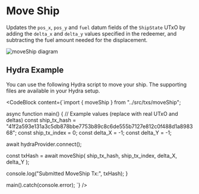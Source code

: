 
# Move Ship

Updates the `pos_x`, `pos_y` and `fuel` datum fields of the `ShipState` UTxO by adding the `delta_x` and `delta_y` values specified in the redeemer, and subtracting the fuel amount needed for the displacement.

![moveShip diagram](/txs/move-ship.png)

## Hydra Example

You can use the following Hydra script to move your ship. The supporting files are available in your Hydra setup.

<CodeBlock content={`import { moveShip } from "../src/txs/moveShip";

async function main() {
  // Example values (replace with real UTxO and deltas)
  const ship_tx_hash =
    "41f2a593e131a3c5db878bbe7753b89c8c6de555b7127e812c0f488d1a898368";
  const ship_tx_index = 0;
  const delta_X = -1;
  const delta_Y = -1;

  await hydraProvider.connect();

  const txHash = await moveShip(
    ship_tx_hash,
    ship_tx_index,
    delta_X,
    delta_Y
  );

  console.log("Submitted MoveShip Tx:", txHash);
}

main().catch(console.error);
`} />
